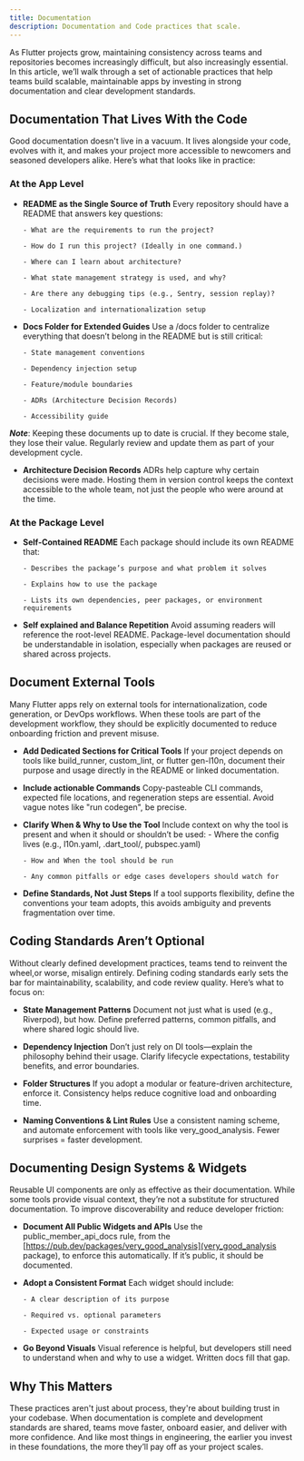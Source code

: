 ```yaml
---
title: Documentation
description: Documentation and Code practices that scale.
---
```


As Flutter projects grow, maintaining consistency across teams and repositories becomes increasingly difficult, but also increasingly essential.
In this article, we’ll walk through a set of actionable practices that help teams build scalable, maintainable apps by
investing in strong documentation and clear development standards.

## Documentation That Lives With the Code

Good documentation doesn't live in a vacuum. It lives alongside your code, evolves with it, and makes your project more accessible to newcomers and seasoned developers alike.
Here’s what that looks like in practice:

### At the App Level

- **README as the Single Source of Truth**
  Every repository should have a README that answers key questions:

      - What are the requirements to run the project?

      - How do I run this project? (Ideally in one command.)

      - Where can I learn about architecture?

      - What state management strategy is used, and why?

      - Are there any debugging tips (e.g., Sentry, session replay)?

      - Localization and internationalization setup

- **Docs Folder for Extended Guides**
  Use a /docs folder to centralize everything that doesn’t belong in the README but is still critical:

      - State management conventions

      - Dependency injection setup

      - Feature/module boundaries

      - ADRs (Architecture Decision Records)

      - Accessibility guide

***Note***: Keeping these documents up to date is crucial. If they become stale, they lose their value. Regularly review and update them as part of your development cycle.

- **Architecture Decision Records**
  ADRs help capture why certain decisions were made. Hosting them in version control keeps the context accessible to the whole team, not just the people who were around at the time.

### At the Package Level

- **Self-Contained README**
  Each package should include its own README that:

      - Describes the package’s purpose and what problem it solves

      - Explains how to use the package

      - Lists its own dependencies, peer packages, or environment requirements

- **Self explained and Balance Repetition**
  Avoid assuming readers will reference the root-level README. Package-level documentation should be understandable in isolation, especially when packages are reused or shared across projects.

## Document External Tools

Many Flutter apps rely on external tools for internationalization, code generation, or DevOps workflows. When these tools are part of the development workflow, they should be explicitly documented to reduce onboarding friction and prevent misuse.

- **Add Dedicated Sections for Critical Tools**
  If your project depends on tools like build_runner, custom_lint, or flutter gen-l10n, document their purpose and usage directly in the README or linked documentation.

- **Include actionable Commands**
  Copy-pasteable CLI commands, expected file locations, and regeneration steps are essential. Avoid vague notes like "run codegen", be precise.

- **Clarify When & Why to Use the Tool**
  Include context on why the tool is present and when it should or shouldn’t be used: - Where the config lives (e.g., l10n.yaml, .dart_tool/, pubspec.yaml)

      - How and When the tool should be run

      - Any common pitfalls or edge cases developers should watch for

- **Define Standards, Not Just Steps**
  If a tool supports flexibility, define the conventions your team adopts, this avoids ambiguity and prevents fragmentation over time.

## Coding Standards Aren’t Optional

Without clearly defined development practices, teams tend to reinvent the wheel,or worse, misalign entirely. Defining coding standards early sets the bar for maintainability, scalability, and code review quality.
Here’s what to focus on:

- **State Management Patterns**
  Document not just what is used (e.g., Riverpod), but how. Define preferred patterns, common pitfalls, and where shared logic should live.

- **Dependency Injection**
  Don’t just rely on DI tools—explain the philosophy behind their usage. Clarify lifecycle expectations, testability benefits, and error boundaries.

- **Folder Structures**
  If you adopt a modular or feature-driven architecture, enforce it. Consistency helps reduce cognitive load and onboarding time.

- **Naming Conventions & Lint Rules**
  Use a consistent naming scheme, and automate enforcement with tools like very_good_analysis. Fewer surprises = faster development.

## Documenting Design Systems & Widgets

Reusable UI components are only as effective as their documentation. While some tools provide visual context, they’re not a substitute for structured documentation.
To improve discoverability and reduce developer friction:

- **Document All Public Widgets and APIs**
  Use the public_member_api_docs rule, from the [https://pub.dev/packages/very_good_analysis](very_good_analysis package), to enforce this automatically. If it’s public, it should be documented.

- **Adopt a Consistent Format**
  Each widget should include:

      - A clear description of its purpose

      - Required vs. optional parameters

      - Expected usage or constraints

- **Go Beyond Visuals**
  Visual reference is helpful, but developers still need to understand when and why to use a widget. Written docs fill that gap.

## Why This Matters

These practices aren't just about process, they're about building trust in your codebase.
When documentation is complete and development standards are shared, teams move faster, onboard easier, and deliver with more confidence.
And like most things in engineering, the earlier you invest in these foundations, the more they’ll pay off as your project scales.
